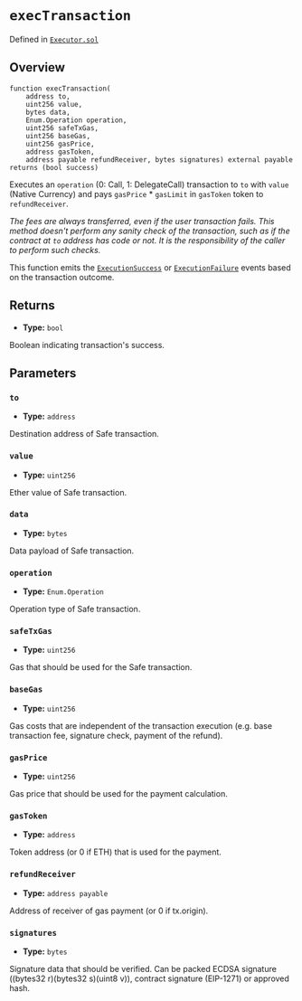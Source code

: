 # `execTransaction`
Defined in [`Executor.sol`](https://github.com/safe-global/safe-smart-account/tree/main/contracts/Safe.sol#L111)

## Overview

```solidity
function execTransaction(
    address to,
    uint256 value,
    bytes data,
    Enum.Operation operation,
    uint256 safeTxGas,
    uint256 baseGas,
    uint256 gasPrice,
    address gasToken,
    address payable refundReceiver, bytes signatures) external payable returns (bool success)

```

Executes an `operation` (0: Call, 1: DelegateCall) transaction to `to` with `value` (Native Currency) and pays `gasPrice` * `gasLimit` in `gasToken` token to `refundReceiver`.

*The fees are always transferred, even if the user transaction fails. This method doesn't perform any sanity check of the transaction, such as if the contract at `to` address has code or not. It is the responsibility of the caller to perform such checks.*

This function emits the [`ExecutionSuccess`](../transaction-events/ExecutionSuccess.mdx) or [`ExecutionFailure`](../transaction-events/ExecutionFailure.mdx) events based on the transaction outcome.

## Returns

- **Type:** `bool`

Boolean indicating transaction's success.

## Parameters

### `to`
- **Type:** `address`

Destination address of Safe transaction.

### `value`
- **Type:** `uint256`

Ether value of Safe transaction.

### `data`
- **Type:** `bytes`

Data payload of Safe transaction.

### `operation`
- **Type:** `Enum.Operation`

Operation type of Safe transaction.

### `safeTxGas`
- **Type:** `uint256`

Gas that should be used for the Safe transaction.

### `baseGas`
- **Type:** `uint256`

Gas costs that are independent of the transaction execution (e.g. base transaction fee, signature check, payment of the refund).

### `gasPrice`
- **Type:** `uint256`

Gas price that should be used for the payment calculation.

### `gasToken`
- **Type:** `address`

Token address (or 0 if ETH) that is used for the payment.

### `refundReceiver`
- **Type:** `address payable`

Address of receiver of gas payment (or 0 if tx.origin).

### `signatures`
- **Type:** `bytes`

Signature data that should be verified. Can be packed ECDSA signature ((bytes32 r)(bytes32 s)(uint8 v)), contract signature (EIP-1271) or approved hash.
